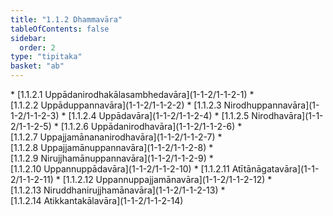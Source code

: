 ```yaml
---
title: "1.1.2 Dhammavāra"
tableOfContents: false
sidebar:
  order: 2
type: "tipitaka"
basket: "ab"
---
```



<DynamicBreadcrumb />



<TableOfContents>
* [1.1.2.1 Uppādanirodhakālasambhedavāra](1-1-2/1-1-2-1)
* [1.1.2.2 Uppāduppannavāra](1-1-2/1-1-2-2)
* [1.1.2.3 Nirodhuppannavāra](1-1-2/1-1-2-3)
* [1.1.2.4 Uppādavāra](1-1-2/1-1-2-4)
* [1.1.2.5 Nirodhavāra](1-1-2/1-1-2-5)
* [1.1.2.6 Uppādanirodhavāra](1-1-2/1-1-2-6)
* [1.1.2.7 Uppajjamānananirodhavāra](1-1-2/1-1-2-7)
* [1.1.2.8 Uppajjamānuppannavāra](1-1-2/1-1-2-8)
* [1.1.2.9 Nirujjhamānuppannavāra](1-1-2/1-1-2-9)
* [1.1.2.10 Uppannuppādavāra](1-1-2/1-1-2-10)
* [1.1.2.11 Atītānāgatavāra](1-1-2/1-1-2-11)
* [1.1.2.12 Uppannuppajjamānavāra](1-1-2/1-1-2-12)
* [1.1.2.13 Niruddhanirujjhamānavāra](1-1-2/1-1-2-13)
* [1.1.2.14 Atikkantakālavāra](1-1-2/1-1-2-14)
</TableOfContents>